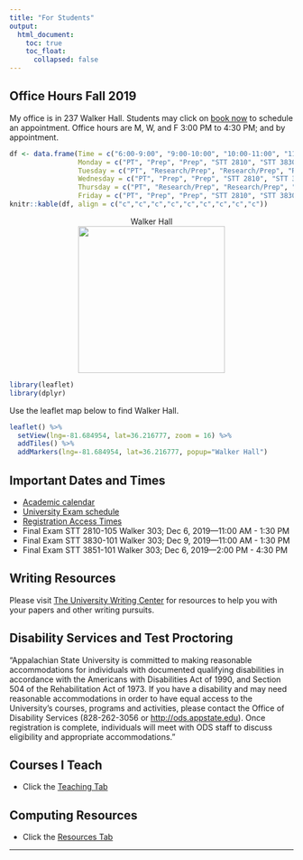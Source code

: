 ```yaml
---
title: "For Students"
output: 
  html_document:
    toc: true
    toc_float:
      collapsed: false
---
```

## Office Hours <i class="fa fa-clock-o"></i> Fall 2019

My office is in 237 Walker Hall. Students may click on [book now](https://arnholtat.youcanbook.me/) to schedule an appointment. Office hours are M, W, and F 3:00 PM to 4:30 PM; and by appointment. 

```r
df <- data.frame(Time = c("6:00-9:00", "9:00-10:00", "10:00-11:00", "11:00-12:00", "12:00-1:00", "1:00-2:00", "2:00-3:00", "3:00-4:00", "4:00-5:00"), 
                 Monday = c("PT", "Prep", "Prep", "STT 2810", "STT 3830", "Lunch",  "STT 3851", "Office Hour", "Office Hour"), 
                 Tuesday = c("PT", "Research/Prep", "Research/Prep", "Research/Prep", "Research/Prep", "Lunch",  "Research/Prep", "Research/Prep", "Research/Prep"), 
                 Wednesday = c("PT", "Prep", "Prep", "STT 2810", "STT 3830", "Lunch",  "STT 3851", "Office Hour", "Office Hour"), 
                 Thursday = c("PT", "Research/Prep", "Research/Prep", "Research/Prep", "Research/Prep", "Lunch",  "Research/Prep", "Research/Prep", "Research/Prep"), 
                 Friday = c("PT", "Prep", "Prep", "STT 2810", "STT 3830", "Lunch",  "STT 3851", "Office Hour", "Office Hour")) 
knitr::kable(df, align = c("c","c","c","c","c","c","c","c","c"))
```


<center>
<figure>
<figcaption> Walker Hall </figcaption>
<img src="./images/walkerhall.jpg" caption="Walker Hall" width = 260>
</figure>
</center>

```r
library(leaflet)
library(dplyr)
```

Use the leaflet map below to find Walker Hall. 

```r
leaflet() %>%
  setView(lng=-81.684954, lat=36.216777, zoom = 16) %>% 
  addTiles() %>%
  addMarkers(lng=-81.684954, lat=36.216777, popup="Walker Hall") 
```

## Important Dates and Times

- [Academic calendar](https://registrar.appstate.edu/calendars-schedules) <i class="fa fa-calendar"></i>
- [University Exam schedule](https://registrar.appstate.edu/calendars-schedules/exam-schedule-0)
- [Registration Access Times](https://registrar.appstate.edu/students/registration-classes/early-registration-access)
- Final Exam STT 2810-105 Walker 303; Dec 6, 2019---11:00 AM - 1:30 PM
- Final Exam STT 3830-101 Walker 303; Dec 9, 2019---11:00 AM - 1:30 PM
- Final Exam STT 3851-101 Walker 303; Dec 6, 2019---2:00 PM - 4:30 PM

## Writing Resources

Please visit [The University Writing Center](http://writingcenter.appstate.edu/) for resources to help you with your papers and other writing pursuits.



## Disability Services and Test Proctoring 


"Appalachian State University is committed to making reasonable accommodations for individuals with documented qualifying disabilities in accordance with the Americans with Disabilities Act of 1990, and Section 504 of the Rehabilitation Act of 1973. If you have a disability and may need reasonable accommodations in order to have equal access to the University's courses, programs and activities, please contact the Office of Disability Services (828-262-3056 or <http://ods.appstate.edu>). Once registration is complete, individuals will meet with ODS staff to discuss eligibility and appropriate accommodations."

## Courses I Teach

* Click the [Teaching Tab](teaching.html)

## Computing Resources

* Click the [Resources Tab](resources.html)

* * *
